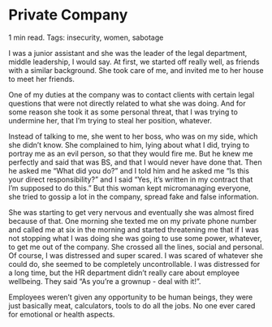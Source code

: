 # Private Company

1 min read.
Tags: insecurity, women, sabotage

I was a junior assistant and she was the leader of the legal department, middle leadership, I would say. At first, we started off really well, as friends with a similar background. She took care of me, and invited me to her house to meet her friends.

One of my duties at the company was to contact clients with certain legal questions that were not directly related to what she was doing. And for some reason she took it as some personal threat, that I was trying to undermine her, that I’m trying to steal her position, whatever.

Instead of talking to me, she went to her boss, who was on my side, which she didn’t know. She complained to him, lying about what I did, trying to portray me as an evil person, so that they would fire me. But he knew me perfectly and said that was BS, and that I would never have done that. Then he asked me “What did you do?” and I told him and he asked me “Is this your direct responsibility?” and I said “Yes, it’s written in my contract that I’m supposed to do this.” But this woman kept micromanaging everyone, she tried to gossip a lot in the company, spread fake and false information.

She was starting to get very nervous and eventually she was almost fired because of that. One morning she texted me on my private phone number and called me at six in the morning and started threatening me that if I was not stopping what I was doing she was going to use some power, whatever, to get me out of the company. She crossed all the lines, social and personal. Of course, I was distressed and super scared. I was scared of whatever she could do, she seemed to be completely uncontrollable. I was distressed for a long time, but the HR department didn’t really care about employee wellbeing. They said “As you’re a grownup - deal with it!”.

Employees weren’t given any opportunity to be human beings, they were just basically meat, calculators, tools to do all the jobs. No one ever cared for emotional or health aspects.
